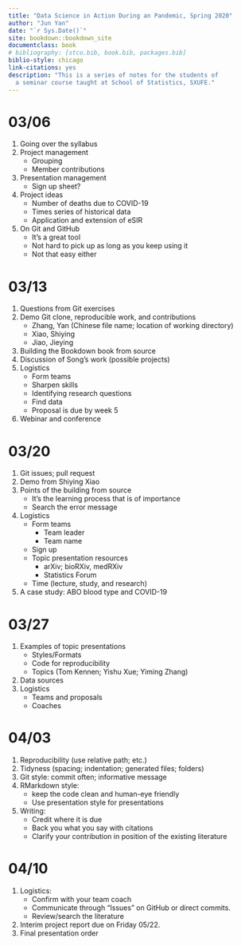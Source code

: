 ```yaml
--- 
title: "Data Science in Action During an Pandemic, Spring 2020"
author: "Jun Yan"
date: "`r Sys.Date()`"
site: bookdown::bookdown_site
documentclass: book
# bibliography: [stco.bib, book.bib, packages.bib]
biblio-style: chicago
link-citations: yes
description: "This is a series of notes for the students of 
  a seminar course taught at School of Statistics, SXUFE."
---
```


# 03/06

1. Going over the syllabus
1. Project management
   + Grouping
   + Member contributions
1. Presentation management
   + Sign up sheet?
1. Project ideas
   + Number of deaths due to COVID-19
   + Times series of historical data
   + Application and extension of eSIR
1. On Git and GitHub
   + It's a great tool
   + Not hard to pick up as long as you keep using it
   + Not that easy either

# 03/13

1. Questions from Git exercises
1. Demo Git clone, reproducible work, and contributions
   + Zhang, Yan (Chinese file name; location of working directory)
   + Xiao, Shiying
   + Jiao, Jieying
1. Building the Bookdown book from source
1. Discussion of Song's work (possible projects)
1. Logistics
   + Form teams
   + Sharpen skills
   + Identifying research questions
   + Find data
   + Proposal is due by week 5
1. Webinar and conference

# 03/20

1. Git issues; pull request
1. Demo from Shiying Xiao
1. Points of the building from source
    + It's the learning process that is of importance
	+ Search the error message
1. Logistics
    + Form teams
	    - Team leader
		- Team name
	+ Sign up
	+ Topic presentation resources
	    - arXiv; bioRXiv, medRXiv
		- Statistics Forum
	+ Time (lecture, study, and research)
1. A case study: ABO blood type and COVID-19


# 03/27

1. Examples of topic presentations
    + Styles/Formats
	+ Code for reproducibility
	+ Topics (Tom Kennen; Yishu Xue; Yiming Zhang)
1. Data sources
1. Logistics
    + Teams and proposals
	+ Coaches

# 04/03

1. Reproducibility (use relative path; etc.)
1. Tidyness (spacing; indentation; generated files; folders)
1. Git style: commit often; informative message
1. RMarkdown style:
    + keep the code clean and human-eye friendly
    + Use presentation style for presentations
1. Writing: 
    + Credit where it is due
	+ Back you what you say with citations
	+ Clarify your contribution in position of the existing literature


# 04/10

1. Logistics:
    + Confirm with your team coach
	+ Communicate through "Issues" on GitHub or direct commits.
	+ Review/search the literature
1. Interim project report due on Friday 05/22.
1. Final presentation order
